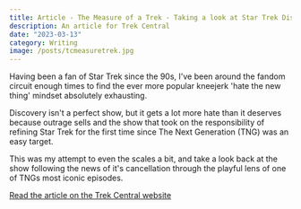 ```yaml
---
title: Article - The Measure of a Trek - Taking a look at Star Trek Discovery
description: An article for Trek Central
date: "2023-03-13"
category: Writing
image: /posts/tcmeasuretrek.jpg
---
```


Having been a fan of Star Trek since the 90s, I've been around the fandom circuit enough times to find the ever more popular kneejerk 'hate the new thing' mindset absolutely exhausting.

Discovery isn't a perfect show, but it gets a lot more hate than it deserves because outrage sells and the show that took on the responsibility of refining Star Trek for the first time since The Next Generation (TNG) was an easy target. 

This was my attempt to even the scales a bit, and take a look back at the show following the news of it's cancellation through the playful lens of one of TNGs most iconic episodes. 

[Read the article on the Trek Central website](https://trekcentral.net/taking-a-look-at-star-trek-discovery/)

